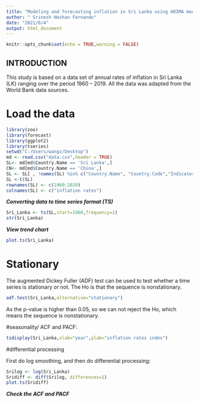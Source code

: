 ---
title: "Modeling and forecasting inflation in Sri Lanka using ARIMA models"
author: " Srinesh Heshan Fernando"
date: "2021/6/4"
output: html_document
---

```{r setup, include=FALSE}
knitr::opts_chunk$set(echo = TRUE,warning = FALSE)
```

## INTRODUCTION

This study is based on a data set of annual rates of inflation in Sri Lanka (LK) ranging over the period 1960 – 2019. All the data was adapted from the World Bank data sources.


# Load the data
```{r cars}
library(zoo)
library(forecast)
library(ggplot2)
library(tseries)
setwd("C:/Users/wangz/Desktop") 
md <- read.csv("data.csv",header = TRUE)
SL<- md[md$Country.Name == 'Sri Lanka',]
CN<- md[md$Country.Name == 'China',]
SL <- SL[ , !names(SL) %in% c("Country.Name", "Country.Code","Indicator.Name","Indicator.Code")]
SL <-t(SL)
rownames(SL) <- c(1960:2020)
colnames(SL) <- c("inflation rates")
```

***Converting data to time series format (TS)***

```{r cars 1}
Sri_Lanka <- ts(SL,start=1960,frequency=1)
str(Sri_Lanka)
```

***View trend chart***

```{r cars 2}
plot.ts(Sri_Lanka)
```
# Stationary 
The augmented Dickey Fuller (ADF) test can be used to test whether a time series is stationary or not. The Ho is that the sequence is nonstationary.

```{r cars 2.1}
adf.test(Sri_Lanka,alternative="stationary")
```
As the p-value is higher than 0.05, so we can not reject the Ho, which means the 
sequence is nonstationary.

#seasonality/ ACF and PACF:
```{r cars 2.5}
tsdisplay(Sri_Lanka,xlab="year",ylab="inflation rates index") 
```






#differential processing

First do log smoothing, and then do differential processing:

```{r cars 3}
Srilog <- log(Sri_Lanka)
Sridiff <- diff(Srilog, differences=1)
plot.ts(Sridiff)
```

***Check the ACF and PACF ***


```{r cars 4}


```



```{r cars 5}

```

```{r cars 6}
```




